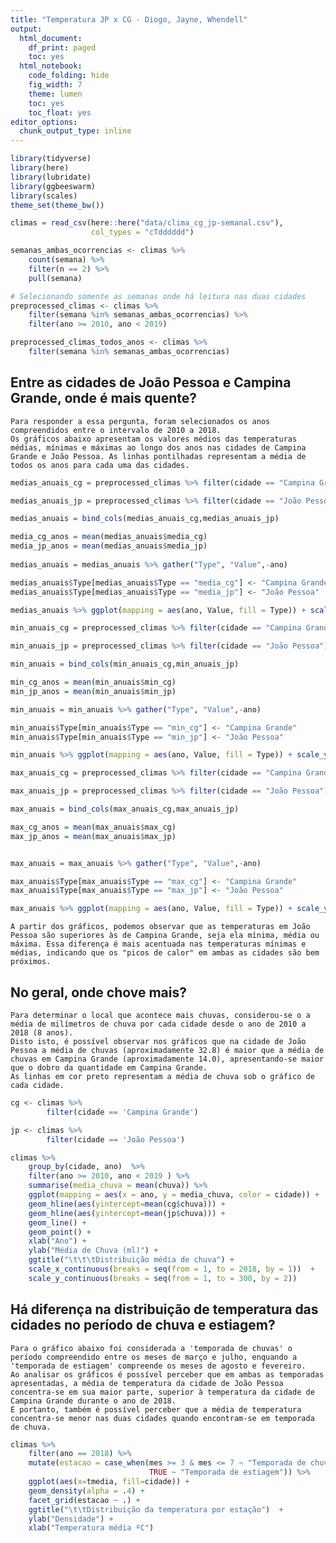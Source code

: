 ```yaml
---
title: "Temperatura JP x CG - Diogo, Jayne, Whendell"
output:
  html_document:
    df_print: paged
    toc: yes
  html_notebook:
    code_folding: hide
    fig_width: 7
    theme: lumen
    toc: yes
    toc_float: yes
editor_options:
  chunk_output_type: inline
---
```


```r
library(tidyverse)
library(here)
library(lubridate)
library(ggbeeswarm)
library(scales)
theme_set(theme_bw())
```

```r
climas = read_csv(here::here("data/clima_cg_jp-semanal.csv"), 
                  col_types = "cTdddddd")

semanas_ambas_ocorrencias <- climas %>% 
    count(semana) %>% 
    filter(n == 2) %>% 
    pull(semana)

# Selecionando somente as semanas onde há leitura nas duas cidades
preprocessed_climas <- climas %>% 
    filter(semana %in% semanas_ambas_ocorrencias) %>% 
    filter(ano >= 2010, ano < 2019)

preprocessed_climas_todos_anos <- climas %>% 
    filter(semana %in% semanas_ambas_ocorrencias)
```

## Entre as cidades de João Pessoa e Campina Grande, onde é mais quente?

    Para responder a essa pergunta, foram selecionados os anos compreendidos entre o intervalo de 2010 a 2018.
    Os gráficos abaixo apresentam os valores médios das temperaturas médias, mínimas e máximas ao longo dos anos nas cidades de Campina Grande e João Pessoa. As linhas pontilhadas representam a média de todos os anos para cada uma das cidades.
    
```r
medias_anuais_cg = preprocessed_climas %>% filter(cidade == "Campina Grande") %>% group_by(ano) %>% summarise(media_cg = mean(tmedia))

medias_anuais_jp = preprocessed_climas %>% filter(cidade == "João Pessoa") %>% group_by(ano) %>% summarise(media_jp = mean(tmedia)) %>% select(media_jp)

medias_anuais = bind_cols(medias_anuais_cg,medias_anuais_jp)

media_cg_anos = mean(medias_anuais$media_cg)
media_jp_anos = mean(medias_anuais$media_jp)
    
medias_anuais = medias_anuais %>% gather("Type", "Value",-ano)

medias_anuais$Type[medias_anuais$Type == "media_cg"] <- "Campina Grande" 
medias_anuais$Type[medias_anuais$Type == "media_jp"] <- "João Pessoa" 

medias_anuais %>% ggplot(mapping = aes(ano, Value, fill = Type)) + scale_y_continuous(limits =c(15, 30), breaks =  seq(15,30,1.5), oob = rescale_none) + geom_col(position = "dodge") + scale_x_discrete(limits = c(2010:2018)) + labs(x = "Anos", y="Temperatura em C", fill = "Cidade") + geom_hline(aes(yintercept = media_cg_anos), colour="#990000", linetype="dashed") + geom_hline(aes(yintercept = media_jp_anos), colour="#0072B2", linetype="dashed") + ggtitle("  Média anual das temperaturas médias de 2010 a 2018")
```

```r
min_anuais_cg = preprocessed_climas %>% filter(cidade == "Campina Grande") %>% group_by(ano) %>% summarise(min_cg = mean(tmin))

min_anuais_jp = preprocessed_climas %>% filter(cidade == "João Pessoa") %>% group_by(ano) %>% summarise(min_jp = mean(tmin)) %>% select(min_jp)

min_anuais = bind_cols(min_anuais_cg,min_anuais_jp)

min_cg_anos = mean(min_anuais$min_cg)
min_jp_anos = mean(min_anuais$min_jp)

min_anuais = min_anuais %>% gather("Type", "Value",-ano)

min_anuais$Type[min_anuais$Type == "min_cg"] <- "Campina Grande" 
min_anuais$Type[min_anuais$Type == "min_jp"] <- "João Pessoa" 

min_anuais %>% ggplot(mapping = aes(ano, Value, fill = Type)) + scale_y_continuous(limits =c(10, 25), breaks =  seq(10,25,1.5), oob = rescale_none) + geom_col(position = "dodge") + scale_x_discrete(limits = c(2010:2018)) + labs(x = "Anos", y="Temperatura em C", fill = "Cidade") + geom_hline(aes(yintercept = min_cg_anos), colour="#990000", linetype="dashed") + geom_hline(aes(yintercept = min_jp_anos), colour="#0072B2", linetype="dashed") + ggtitle(" Média anual das temperaturas mínimas de 2010 a 2018")

```

```r
max_anuais_cg = preprocessed_climas %>% filter(cidade == "Campina Grande") %>% group_by(ano) %>% summarise(max_cg = mean(tmax))

max_anuais_jp = preprocessed_climas %>% filter(cidade == "João Pessoa") %>% group_by(ano) %>% summarise(max_jp = mean(tmax)) %>% select(max_jp)

max_anuais = bind_cols(max_anuais_cg,max_anuais_jp)

max_cg_anos = mean(max_anuais$max_cg)
max_jp_anos = mean(max_anuais$max_jp)


max_anuais = max_anuais %>% gather("Type", "Value",-ano)

max_anuais$Type[max_anuais$Type == "max_cg"] <- "Campina Grande" 
max_anuais$Type[max_anuais$Type == "max_jp"] <- "João Pessoa" 

max_anuais %>% ggplot(mapping = aes(ano, Value, fill = Type)) + scale_y_continuous(limits =c(20, 35), breaks =  seq(20,35,1.5), oob = rescale_none) + geom_col(position = "dodge") + scale_x_discrete(limits = c(2010:2018)) + labs(x = "Anos", y="Temperatura em C", fill = "Cidade") + geom_hline(aes(yintercept = max_cg_anos), colour="#990000", linetype="dashed") + geom_hline(aes(yintercept = max_jp_anos), colour="#0072B2", linetype="dashed") + ggtitle(" Média anual das temperaturas máximas de 2010 a 2018")
```

    A partir dos gráficos, podemos observar que as temperaturas em João Pessoa são superiores às de Campina Grande, seja ela mínima, média ou máxima. Essa diferença é mais acentuada nas temperaturas mínimas e médias, indicando que os "picos de calor" em ambas as cidades são bem próximos. 

## No geral, onde chove mais?

    Para determinar o local que acontece mais chuvas, considerou-se o a média de milímetros de chuva por cada cidade desde o ano de 2010 a 2018 (8 anos).
    Disto isto, é possível observar nos gráficos que na cidade de João Pessoa a média de chuvas (aproximadamente 32.8) é maior que a média de chuvas em Campina Grande (aproximadamente 14.0), apresentando-se maior que o dobro da quantidade em Campina Grande. 
    As linhas em cor preto representam a média de chuva sob o gráfico de cada cidade.
  
```r
cg <- climas %>%
        filter(cidade == 'Campina Grande')

jp <- climas %>%
        filter(cidade == 'João Pessoa')

climas %>% 
    group_by(cidade, ano)  %>%
    filter(ano >= 2010, ano < 2019 ) %>%
    summarise(media_chuva = mean(chuva)) %>%
    ggplot(mapping = aes(x = ano, y = media_chuva, color = cidade)) + 
    geom_hline(aes(yintercept=mean(cg$chuva))) + 
    geom_hline(aes(yintercept=mean(jp$chuva))) + 
    geom_line() +
    geom_point() +
    xlab("Ano") +
    ylab("Média de Chuva (ml)") +
    ggtitle("\t\t\tDistribuição média de chuva") + 
    scale_x_continuous(breaks = seq(from = 1, to = 2018, by = 1))  +
    scale_y_continuous(breaks = seq(from = 1, to = 300, by = 2))
```

## Há diferença na distribuição de temperatura das cidades no período de chuva e estiagem?

    Para o gráfico abaixo foi considerada a 'temporada de chuvas' o período compreendido entre os meses de março e julho, enquando a 'temporada de estiagem' compreende os meses de agosto e fevereiro.
    Ao analisar os gráficos é possível perceber que em ambas as temporadas apresentadas, a média de temperatura da cidade de João Pessoa concentra-se em sua maior parte, superior à temperatura da cidade de Campina Grande durante o ano de 2018.
    E portanto, também é possível perceber que a média de temperatura concentra-se menor nas duas cidades quando encontram-se em temporada de chuva.


```r
climas %>%
    filter(ano == 2018) %>%
    mutate(estacao = case_when(mes >= 3 & mes <= 7 ~ "Temporada de chuva", 
                               TRUE ~ "Temporada de estiagem")) %>% 
    ggplot(aes(x=tmedia, fill=cidade)) +
    geom_density(alpha = .4) +
    facet_grid(estacao ~ .) +
    ggtitle("\t\tDistribuição da temperatura por estação")  +
    ylab("Densidade") +
    xlab("Temperatura média ºC")
```

